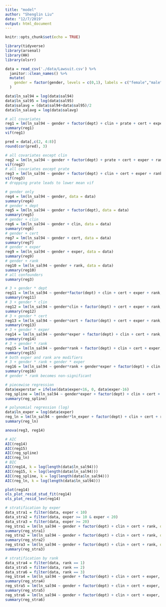 ```yaml
---
title: "model"
author: "Shenglin Liu"
date: "12/7/2019"
output: html_document
---
```


```r
knitr::opts_chunk$set(echo = TRUE)
```

```r
library(tidyverse)
library(arsenal)
library(HH)
library(olsrr)
```

```r
data = read_csv('./data/Lawsuit.csv') %>%
  janitor::clean_names() %>%
  mutate(
    gender = factor(gender, levels = c(0,1), labels = c("female","male"))
  )

data$ln_sal94 = log(data$sal94)
data$ln_sal95 = log(data$sal95)
data$salavg = (data$sal94+data$sal95)/2
data$ln_salavg = log(data$salavg)
```

```r
# all covariates
reg1 = lm(ln_sal94 ~ gender + factor(dept) + clin + prate + cert + exper + rank, data = data)
summary(reg1)
vif(reg1)

pred = data[,c(2, 4:8)]
round(cor(pred), 3)

# all covariates except clin
reg2 = lm(ln_sal94 ~ gender + factor(dept) + prate + cert + exper + rank, data = data)
vif(reg2)
# all covariates except prate
reg3 = lm(ln_sal94 ~ gender + factor(dept) + clin + cert + exper + rank, data = data)
vif(reg3)
# dropping prate leads to lower mean vif
```

```r
# gender only
reg4 = lm(ln_sal94 ~ gender, data = data)
summary(reg4)
# gender + dept
reg5 = lm(ln_sal94 ~ gender + factor(dept), data = data)
summary(reg5)
# gender + clin
reg6 = lm(ln_sal94 ~ gender + clin, data = data)
summary(reg6)
# gender + cert
reg7 = lm(ln_sal94 ~ gender + cert, data = data)
summary(reg7)
# gender + exper
reg9 = lm(ln_sal94 ~ gender + exper, data = data)
summary(reg9)
# gender + rank
reg10 = lm(ln_sal94 ~ gender + rank, data = data)
summary(reg10)
# all confounders
summary(reg3)
```


```r
# 3 + gender * dept
reg11 = lm(ln_sal94 ~ gender*factor(dept) + clin + cert + exper + rank, data = data)
summary(reg11)
# 3 + gender * clin
reg12 = lm(ln_sal94 ~ gender*clin + factor(dept) + cert + exper + rank, data = data)
summary(reg12)
# 3 + gender * cert
reg13 = lm(ln_sal94 ~ gender*cert + factor(dept) + cert + exper + rank, data = data)
summary(reg13)
# 3 + gender * exper
reg14 = lm(ln_sal94 ~ gender*exper + factor(dept) + clin + cert + rank, data = data)
summary(reg14)
# 3 + gender * rank
reg15 = lm(ln_sal94 ~ gender*rank + factor(dept) + clin + cert + exper, data = data)
summary(reg15)
# both exper and rank are modifiers
# 3 + gender * rank + gender * exper
reg16 = lm(ln_sal94 ~ gender*rank + gender*exper + factor(dept) + clin + cert, data = data)
summary(reg16)
# gender * rank becomes non-significant
```

```r
# piecewise regression
data$experstar = ifelse(data$exper<16, 0, data$exper-16)
reg_spline = lm(ln_sal94 ~ gender*exper + factor(dept) + clin + cert + experstar + rank, data = data)
summary(reg_spline)

# polynomial regression (log)
data$ln_exper = log(data$exper)
reg_ln = lm(ln_sal94 ~ gender*ln_exper + factor(dept) + clin + cert + rank, data = data)
summary(reg_ln)
```

```r
anova(reg3, reg14)

# AIC
AIC(reg14)
AIC(reg15)
AIC(reg_spline)
AIC(reg_ln)
# BIC 
AIC(reg14, k = log(length(data$ln_sal94)))
AIC(reg15, k = log(length(data$ln_sal94)))
AIC(reg_spline, k = log(length(data$ln_sal94)))
AIC(reg_ln, k = log(length(data$ln_sal94)))
```

```r
plot(reg14)
ols_plot_resid_stud_fit(reg14)
ols_plot_resid_lev(reg14)
```

```r
# stratification by exper
data_stra1 = filter(data, exper < 10)
data_stra2 = filter(data, exper >= 10 & exper < 20)
data_stra3 = filter(data, exper >= 20)
reg_stra1 = lm(ln_sal94 ~ gender + factor(dept) + clin + cert + rank, data = data_stra1)
summary(reg_stra1)
reg_stra2 = lm(ln_sal94 ~ gender + factor(dept) + clin + cert + rank, data = data_stra2)
summary(reg_stra2)
reg_stra3 = lm(ln_sal94 ~ gender + factor(dept) + clin + cert + rank, data = data_stra3)
summary(reg_stra3)

# stratification by rank
data_stra4 = filter(data, rank == 1)
data_stra5 = filter(data, rank == 2)
data_stra6 = filter(data, rank == 3)
reg_stra4 = lm(ln_sal94 ~ gender + factor(dept) + clin + cert + exper, data = data_stra4)
summary(reg_stra4)
reg_stra5 = lm(ln_sal94 ~ gender + factor(dept) + clin + cert + exper, data = data_stra5)
summary(reg_stra5)
reg_stra6 = lm(ln_sal94 ~ gender + factor(dept) + clin + cert + exper, data = data_stra6)
summary(reg_stra6)
```

